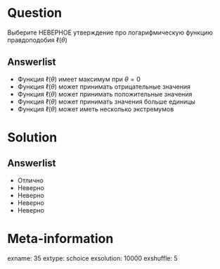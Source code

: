 Question
========
 Выберите НЕВЕРНОЕ утверждение про логарифмическую функцию правдоподобия $\ell(\theta)$

Answerlist
----------
*  Функция $\ell(\theta)$ имеет максимум при $\theta=0$
*  Функция $\ell(\theta)$ может принимать отрицательные значения
*  Функция $\ell(\theta)$ может принимать положительные значения
*  Функция $\ell(\theta)$ может принимать значения больше единицы
*  Функция $\ell(\theta)$ может иметь несколько экстремумов

Solution
========

Answerlist
----------
*  Отлично
*  Неверно
*  Неверно
*  Неверно
*  Неверно

Meta-information
================
exname: 35
extype: schoice
exsolution: 10000
exshuffle: 5
